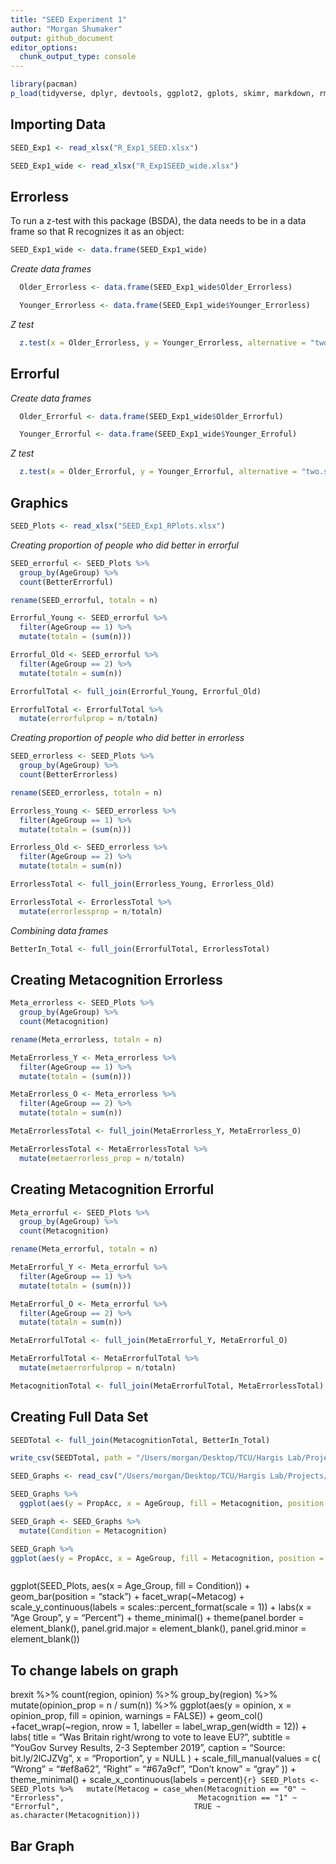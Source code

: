 ```yaml
---
title: "SEED Experiment 1"
author: "Morgan Shumaker"
output: github_document
editor_options: 
  chunk_output_type: console
---
```

```r
library(pacman) 
p_load(tidyverse, dplyr, devtools, ggplot2, gplots, skimr, markdown, rmarkdown, broom, ggridges, readxl, BSDA, scales, ggthemes, readr)
```

## Importing Data 
```r
SEED_Exp1 <- read_xlsx("R_Exp1_SEED.xlsx")
```

```r
SEED_Exp1_wide <- read_xlsx("R_Exp1SEED_wide.xlsx")
```

## Errorless
To run a z-test with this package (BSDA), the data needs to be in a data frame
so that R recognizes it as an object:
```r
SEED_Exp1_wide <- data.frame(SEED_Exp1_wide)
```

*Create data frames*
```r
  Older_Errorless <- data.frame(SEED_Exp1_wide$Older_Errorless)
```

```r
  Younger_Errorless <- data.frame(SEED_Exp1_wide$Younger_Errorless)
```

*Z test*
```r
  z.test(x = Older_Errorless, y = Younger_Errorless, alternative = "two.sided", mu = 0, sigma.x = 15, sigma.y = 15)
```

## Errorful
*Create data frames*
```r
  Older_Errorful <- data.frame(SEED_Exp1_wide$Older_Errorful)
```

```r
  Younger_Errorful <- data.frame(SEED_Exp1_wide$Younger_Erroful)
```

*Z test*
```r
  z.test(x = Older_Errorful, y = Younger_Errorful, alternative = "two.sided", mu = 0, sigma.x = 15, sigma.y = 15)
```

## Graphics
```r
SEED_Plots <- read_xlsx("SEED_Exp1_RPlots.xlsx")
```

*Creating proportion of people who did better in errorful*
```r
SEED_errorful <- SEED_Plots %>%
  group_by(AgeGroup) %>%
  count(BetterErrorful)
```

```r
rename(SEED_errorful, totaln = n)
```

```r
Errorful_Young <- SEED_errorful %>%
  filter(AgeGroup == 1) %>%
  mutate(totaln = (sum(n))) 
```

```r
Errorful_Old <- SEED_errorful %>%  
  filter(AgeGroup == 2) %>%
  mutate(totaln = sum(n))
```

```r
ErrorfulTotal <- full_join(Errorful_Young, Errorful_Old)
```

```r
ErrorfulTotal <- ErrorfulTotal %>% 
  mutate(errorfulprop = n/totaln)
```

*Creating proportion of people who did better in errorless*

```r
SEED_errorless <- SEED_Plots %>%
  group_by(AgeGroup) %>%
  count(BetterErrorless)
```

```r
rename(SEED_errorless, totaln = n)
```

```r
Errorless_Young <- SEED_errorless %>%
  filter(AgeGroup == 1) %>%
  mutate(totaln = (sum(n))) 
```

```r
Errorless_Old <- SEED_errorless %>%  
  filter(AgeGroup == 2) %>%
  mutate(totaln = sum(n))
```

```r
ErrorlessTotal <- full_join(Errorless_Young, Errorless_Old)
```

```r
ErrorlessTotal <- ErrorlessTotal %>% 
  mutate(errorlessprop = n/totaln)
```

*Combining data frames*

```r
BetterIn_Total <- full_join(ErrorfulTotal, ErrorlessTotal)
```

## Creating Metacognition Errorless

```r
Meta_errorless <- SEED_Plots %>%
  group_by(AgeGroup) %>%
  count(Metacognition)
```

```r
rename(Meta_errorless, totaln = n)
```

```r
MetaErrorless_Y <- Meta_errorless %>%
  filter(AgeGroup == 1) %>%
  mutate(totaln = (sum(n))) 
```

```r
MetaErrorless_O <- Meta_errorless %>%  
  filter(AgeGroup == 2) %>%
  mutate(totaln = sum(n))
```

```r
MetaErrorlessTotal <- full_join(MetaErrorless_Y, MetaErrorless_O)
```

```r
MetaErrorlessTotal <- MetaErrorlessTotal %>% 
  mutate(metaerrorless_prop = n/totaln)
```

## Creating Metacognition Errorful 

```r
Meta_errorful <- SEED_Plots %>%
  group_by(AgeGroup) %>%
  count(Metacognition)
```

```r
rename(Meta_errorful, totaln = n)
```

```r
MetaErrorful_Y <- Meta_errorful %>%
  filter(AgeGroup == 1) %>%
  mutate(totaln = (sum(n))) 
```

```r
MetaErrorful_O <- Meta_errorful %>%  
  filter(AgeGroup == 2) %>%
  mutate(totaln = sum(n))
```

```r
MetaErrorfulTotal <- full_join(MetaErrorful_Y, MetaErrorful_O)
```

```r
MetaErrorfulTotal <- MetaErrorfulTotal %>% 
  mutate(metaerrorfulprop = n/totaln)
```

```r
MetacognitionTotal <- full_join(MetaErrorfulTotal, MetaErrorlessTotal)
```

## Creating Full Data Set 

```r
SEEDTotal <- full_join(MetacognitionTotal, BetterIn_Total)
```


```r
write_csv(SEEDTotal, path = "/Users/morgan/Desktop/TCU/Hargis Lab/Projects/SEED/Exp 1 Data/SEEDTotal.csv")
```

```r
SEED_Graphs <- read_csv("/Users/morgan/Desktop/TCU/Hargis Lab/Projects/SEED/Exp 1 Data/SEEDTotal_Graph.csv")
```


```r
SEED_Graphs %>% 
  ggplot(aes(y = PropAcc, x = AgeGroup, fill = Metacognition, position = MetacogProp, warnings = FALSE)) + geom_col() 
```

```r
SEED_Graph <- SEED_Graphs %>% 
  mutate(Condition = Metacognition) 
```

```r
SEED_Graph %>%   
ggplot(aes(y = PropAcc, x = AgeGroup, fill = Metacognition, position = "stack", warnings = FALSE)) + geom_col() +facet_wrap(~Condition)
```



```r

```


ggplot(SEED_Plots, aes(x = Age_Group, fill = Condition)) + geom_bar(position = "stack") +  facet_wrap(~Metacog) +
  scale_y_continuous(labels = scales::percent_format(scale = 1)) +
  labs(x = "Age Group", y = "Percent") + 
  theme_minimal() + theme(panel.border = element_blank(),
          panel.grid.major = element_blank(),
          panel.grid.minor = element_blank()) 

## To change labels on graph
brexit %>%
  count(region, opinion) %>%
  group_by(region) %>%
  mutate(opinion_prop = n / sum(n)) %>%
  ggplot(aes(y = opinion, x = opinion_prop, fill = opinion, warnings = FALSE)) +
  geom_col() +facet_wrap(~region,
    nrow = 1, labeller = label_wrap_gen(width = 12)) +
  labs(
    title = "Was Britain right/wrong to vote to leave EU?",
    subtitle = "YouGov Survey Results, 2-3 September 2019",
    caption = "Source: bit.ly/2lCJZVg",
    x = "Proportion", y = NULL
  ) +
  scale_fill_manual(values = c(
    "Wrong" = "#ef8a62",
    "Right" = "#67a9cf",
    "Don't know" = "gray"
  )) +
  theme_minimal() +
  scale_x_continuous(labels = percent)```{r}
SEED_Plots <- SEED_Plots %>%
  mutate(Metacog = case_when(Metacognition == "0" ~ "Errorless",
                             Metacognition == "1" ~ "Errorful",
                             TRUE ~ as.character(Metacognition)))
```

## Bar Graph 
